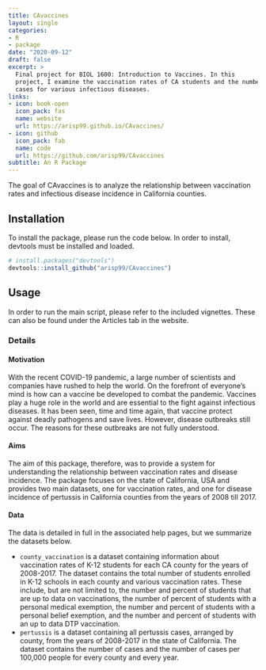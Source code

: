 ```yaml
---
title: CAvaccines
layout: single
categories:
- R
- package
date: "2020-09-12"
draft: false
excerpt: >
  Final project for BIOL 1600: Introduction to Vaccines. In this
  project, I examine the vaccination rates of CA students and the number of
  cases for various infectious diseases. 
links:
- icon: book-open
  icon_pack: fas
  name: website
  url: https://arisp99.github.io/CAvaccines/
- icon: github
  icon_pack: fab
  name: code
  url: https://github.com/arisp99/CAvaccines
subtitle: An R Package
---
```


The goal of CAvaccines is to analyze the relationship between vaccination rates
and infectious disease incidence in California counties.

## Installation
To install the package, please run the code below. In order to install, devtools
must be installed and loaded.
```r
# install.packages("devtools")
devtools::install_github("arisp99/CAvaccines")
```

## Usage
In order to run the main script, please refer to the included vignettes. These
can also be found under the Articles tab in the website. 

### Details
#### Motivation
With the recent COVID-19 pandemic, a large number of scientists and companies
have rushed to help the world. On the forefront of everyone's mind is how can
a vaccine be developed to combat the pandemic. Vaccines play a huge role in the
world and are essential to the fight against infectious diseases. It has been
seen, time and time again, that vaccine protect against deadly pathogens and
save lives. However, disease outbreaks still occur. The reasons for these 
outbreaks are not fully understood. 

#### Aims
The aim of this package, therefore, was to provide a system for understanding
the relationship between vaccination rates and disease incidence. The package 
focuses on the state of California, USA and provides two main datasets, one 
for vaccination rates, and one for disease incidence of pertussis in California 
counties from the years of 2008 till 2017.

#### Data
The data is detailed in full in the associated help pages, but we summarize the
datasets below.

* `county_vaccination` is a dataset containing information about vaccination 
rates of K-12 students for each CA county for the years of 2008-2017. The 
dataset contains the total number of students enrolled in K-12 schools in each 
county and various vaccination rates. These include, but are not limited to, 
the number and percent of students that are up to data on vaccinations, the
number of percent of students with a personal medical exemption, the number and
percent of students with a personal belief exemption, and the number and percent
of students with an up to data DTP vaccination.
* `pertussis` is a dataset containing all pertussis cases, arranged by county, 
from the years of 2008-2017 in the state of California. The dataset contains the
number of cases and the number of cases per 100,000 people for every county and
every year.

